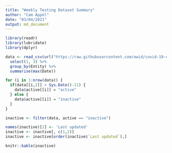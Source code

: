 ```yaml
---
title: "Weekly Testing Dataset Summary"
author: "Cam Appel"
date: "03/04/2021"
output: md_document
---
```


```r
library(readr)
library(lubridate)
library(dplyr)

data <- read_csv(url("https://raw.githubusercontent.com/owid/covid-19-data/master/public/data/testing/covid-testing-all-observations.csv")) %>%
  select(1, 3) %>%
  group_by(Entity) %>%
  summarise(max(Date))

for (i in 1:nrow(data)) {
  if(data[[i,2]] > Sys.Date()-21) {
    data$active[[i]] = "active"
  } else {
    data$active[[i]] = "inactive"
  } 
}

inactive <- filter(data, active == "inactive")

names(inactive)[2] <- 'Last updated'
inactive <- inactive[, c(1,2)]
inactive <- inactive[order(inactive$`Last updated`),]
```

```r
knitr::kable(inactive)
```
